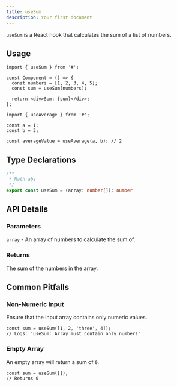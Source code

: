 ```yaml
---
title: useSum
description: Your first document
---
```


`useSum` is a React hook that calculates the sum of a list of numbers.

## Usage

```tsx
import { useSum } from '#';

const Component = () => {
  const numbers = [1, 2, 3, 4, 5];
  const sum = useSum(numbers);

  return <div>Sum: {sum}</div>;
};
```

```tsx
import { useAverage } from '#';

const a = 1;
const b = 3;

const averageValue = useAverage(a, b); // 2
```

## Type Declarations

```typescript
/**
 * Math.abs
 */
export const useSum = (array: number[]): number
```

## API Details

### Parameters

`array` - An array of numbers to calculate the sum of.

### Returns

The sum of the numbers in the array.

## Common Pitfalls

### Non-Numeric Input

Ensure that the input array contains only numeric values.

```tsx
const sum = useSum([1, 2, 'three', 4]);
// Logs: 'useSum: Array must contain only numbers'
```

### Empty Array

An empty array will return a sum of `0`.

```tsx
const sum = useSum([]);
// Returns 0
```
